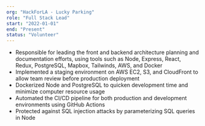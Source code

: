 ```yaml
---
org: "HackForLA - Lucky Parking"
role: "Full Stack Lead"
start: "2022-01-01"
end: "Present"
status: "Volunteer"
---
```


- Responsible for leading the front and backend architecture planning and documentation efforts, using tools such as Node, Express, React, Redux, PostgreSQL, Mapbox, Tailwinds, AWS, and Docker
- Implemented a staging environment on AWS EC2, S3, and CloudFront to allow team review before production deployment
- Dockerized Node and PostgreSQL to quicken development time and minimize computer resource usage
- Automated the CI/CD pipeline for both production and development environments using GitHub Actions
- Protected against SQL injection attacks by parameterizing SQL queries in Node